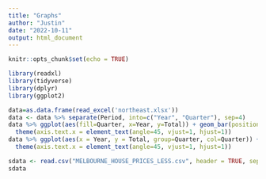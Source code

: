 ```yaml
---
title: "Graphs"
author: "Justin"
date: "2022-10-11"
output: html_document
---
```


```r
knitr::opts_chunk$set(echo = TRUE)
```


```r
library(readxl)
library(tidyverse)
library(dplyr)
library(ggplot2)

data=as.data.frame(read_excel('northeast.xlsx'))
data <- data %>% separate(Period, into=c("Year", "Quarter"), sep=4)
data %>% ggplot(aes(fill=Quarter, x=Year, y=Total)) + geom_bar(position="dodge", stat="identity") +
  theme(axis.text.x = element_text(angle=45, vjust=1, hjust=1))
data %>% ggplot(aes(x = Year, y = Total, group=Quarter, col=Quarter)) + geom_point() + geom_line() +
  theme(axis.text.x = element_text(angle=45, vjust=1, hjust=1))
```

```R
sdata <- read.csv("MELBOURNE_HOUSE_PRICES_LESS.csv", header = TRUE, sep = ",")
sdata
```